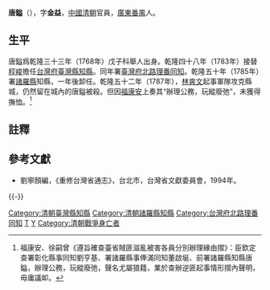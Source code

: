 '''唐鎰'''（{{bd|？||1787年|catIdx=T唐}}），字'''金益'''，[[中國|中國]][[清朝|清朝]]官員，[[廣東|廣東]][[番禺縣|番禺]]人。

== 生平 ==
唐鎰爲乾隆三十三年（1768年）戊子科舉人出身。乾隆四十八年（1783年）接替[[程峻|程峻]]擔任[[台灣府|台灣府]][[臺灣縣|臺灣縣]][[知縣|知縣]]。同年署[[臺灣府北路理番同知|臺灣府北路理番同知]]。乾隆五十年（1785年）署[[諸羅縣|諸羅縣]]知縣，一年後卸任。乾隆五十二年（1787年），[[林爽文|林爽文]]起事軍隊攻克縣城，仍然留在城內的唐鎰被殺。但因[[福康安|福康安]]上奏其“辦理公務，玩縱廢弛”，未獲得撫恤。<ref>福康安、徐嗣曾《遵旨確查臺省賊匪滋亂被害各員分別辦理緣由摺》：臣欽定查署彰化縣事同知劉亨基、署諸羅縣事俸滿同知董啟埏、前署諸羅縣知縣唐鎰，辦理公務，玩縱廢弛，聲名尤屬狼籍，業於查辦逆匪起事情形摺內聲明，毋庸議卹。</ref>

==註釋==
{{reflist}}

==參考文獻==
*劉寧顏編，《重修台灣省通志》，台北市，台灣省文獻委員會，1994年。

{{-}}
{{start box}}
{{s-off}}
{{succession box|[[程峻|程峻]]|[[程峻|程峻]]|[[臺灣府|臺灣府]][[臺灣縣|臺灣縣]][[知縣|知縣]]|<small>乾隆四十八年（1783年）上任</small>}}
{{Succession box|[[王雋|王雋]]|[[长庚_(清)|長庚]]|[[臺灣府北路理番同知|臺灣府北路理番同知]]|<small>乾隆四十八年（1783年）署任</small>}}
{{succession box|[[陳良翼|陳良翼]]|[[董啟埏|董啟埏]]|[[臺灣府|臺灣府]][[諸羅縣|諸羅縣]][[知縣|知縣]]|<small>乾隆五十年（1785年）署任</small>}}
{{end box}}
[[Category:清朝臺灣縣知縣|Category:清朝臺灣縣知縣]]
[[Category:清朝諸羅縣知縣|Category:清朝諸羅縣知縣]]
[[Category:台灣府北路理番同知|Category:台灣府北路理番同知]]
[[Category:广州人|T]]
[[Category:唐姓|Y]]
[[Category:清朝戰爭身亡者|Category:清朝戰爭身亡者]]
